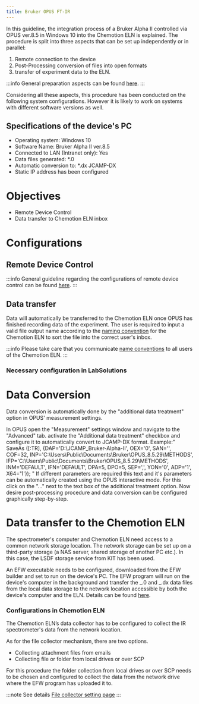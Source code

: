 ```yaml
---
title: Bruker OPUS FT-IR
---
```


In this guideline, the integration process of a Bruker Alpha II controlled via OPUS ver.8.5 in Windows 10 into the Chemotion ELN is explained.
The procedure is split into three aspects that can be set up independently or in parallel:

1. Remote connection to the device
2. Post-Processing conversion of files into open formats
3. transfer of experiment data to the ELN.

:::info
General preparation aspects can be found [here](../../devices#general-preparation-aspects).
:::

Considering all these aspects, this procedure has been conducted on the following system configurations.
However it is likely to work on systems with different software versions as well.

## Specifications of the device's PC

- Operating system: Windows 10
- Software Name: Bruker Alpha II ver.8.5
- Connected to LAN (Intranet only): Yes
- Data files generated: \*.0
- Automatic conversion to: \*.dx JCAMP-DX
- Static IP address has been configured

# Objectives

- Remote Device Control
- Data transfer to Chemotion ELN inbox

# Configurations

## Remote Device Control

:::info
General guideline regarding the configurations of remote device control can be found [here](../configurations/remote_control).
:::

## Data transfer

Data will automatically be transferred to the Chemotion ELN once OPUS has finished recording data of the experiment.
The user is required to input a valid file output name according to the [naming convention](../../devices#name-conventions) for the Chemotion ELN to sort the file into the correct user's inbox.

:::info
Please take care that you communicate [name conventions](../../devices#name-conventions) to all users of the Chemotion ELN.
:::

### Necessary configuration in LabSolutions

# Data Conversion

Data conversion is automatically done by the "additional data treatment" option in OPUS' measurement settings.

In OPUS open the "Measurement" settings window and navigate to the "Advanced" tab. activate the "Additional data treatment" checkbox and configure it to automatically convert to JCAMP-DX format.
Example:" SaveAs ([<FILE>:TR], {DAP='D:\JCAMP_Bruker-Alpha-II', OEX='0', SAN='', COF=32, INP='C:\Users\Public\Documents\Bruker\OPUS_8.5.29\METHODS', IFP='C:\Users\Public\Documents\Bruker\OPUS_8.5.29\METHODS', INM='DEFAULT', IFN='DEFAULT', DPA=5, DPO=5, SEP=',', YON='0', ADP='1', X64='1'}); "
If different parameters are required this text and it's parameters can be automatically created using the OPUS interactive mode.
For this click on the "..." next to the text box of the additional treatment option. Now desire post-processing procedure and data conversion can be configured graphically step-by-step.

# Data transfer to the Chemotion ELN

The spectrometer's computer and Chemotion ELN need access to a common network storage location.
The network storage can be set up on a third-party storage (a NAS server, shared storage of another PC etc.). In this case, the LSDF storage service from KIT has been used.

An EFW executable needs to be configured, downloaded from the EFW builder and set to run on the device's PC.
The EFW program will run on the device's computer in the background and transfer the _.0 and _.dx data files from the local data storage to the network location accessible by both the device's computer and the ELN.
Details can be found [here](../configurations/data_transfer).

### Configurations in Chemotion ELN

The Chemotion ELN’s data collector has to be configured to collect the IR spectrometer's data from the network location.

As for the file collector mechanism, there are two options.

- Collecting attachment files from emails
- Collecting file or folder from local drives or over SCP

For this procedure the folder collection from local drives or over SCP needs to be chosen and configured to collect the data from the network drive where the EFW program has uploaded it to.

:::note See details
[File collector setting page](../../install_configure/configuration#file-collection)
:::
